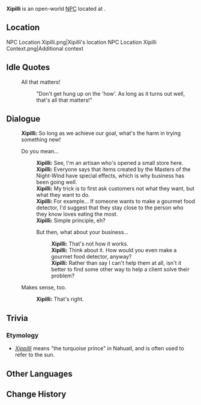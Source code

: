 {{Meta
<!-- Remove this template after adding the missing info -->
|missing_NPC_profile  = yes
}}
{{Character Infobox
|type             = Open-World NPC
|image            = NPC Xipilli.png
|realname         = <!-- Optional, if different from in-game name -->
|deceased         = <!-- Past (for deceased prior to events of the game) or free response -->
|region           = Natlan
|location         = Natlan
|affiliation      = Masters of the Night-Wind
|title            = 

|ancestry         = <!-- Clan/family -->
|father           = 
|mother           = 
|spouse           = 
|sibling          = 
|child            = 
|relative         = 

|voiceEN          = 
|voiceCN          = 
|voiceJP          = 
|voiceKR          = 
|dialoguereward   = 
}}
'''Xipilli''' is an open-world [[NPC]] located at {{Location|"Masters of the Night-Wind"}}.
<!-- Following a certain dialogue branch for the first time gives the player AMOUNT_AS_WORD [[Item]]. -->

==Location==
<gallery>
NPC Location Xipilli.png|Xipilli's location
NPC Location Xipilli Context.png|Additional context
</gallery>
<!--
==Profile==
Detailed story/lore information goes here.
''(To be added.)''

===Appearance===
Keep appearance section short and concise. Limit to 2 paragraphs with 3-4 sentences each.
''(To be added.)''

==Quests and Events==
{{Quests and Events}}
-->
==Idle Quotes==
{{Dialogue Start}}
:{{DIcon|Idle}} All that matters!
::{{A|VO Xipilli 01.ogg}} "Don't get hung up on the 'how'. As long as it turns out well, that's all that matters!"
{{Dialogue End}}

==Dialogue==
{{Dialogue Start}}
:'''Xipilli:''' So long as we achieve our goal, what's the harm in trying something new!
:{{DIcon}} Do you mean...
::'''Xipilli:''' See, I'm an artisan who's opened a small store here.
::'''Xipilli:''' Everyone says that items created by the Masters of the Night-Wind have special effects, which is why business has been going well.
::'''Xipilli:''' My trick is to first ask customers not what they want, but what they want to do.
::'''Xipilli:''' For example... If someone wants to make a gourmet food detector, I'd suggest that they stay close to the person who they know loves eating the most.
::'''Xipilli:''' Simple principle, eh?
::{{DIcon}} But then, what about your business...
:::'''Xipilli:''' That's not how it works.
:::'''Xipilli:''' Think about it. How would you even make a gourmet food detector, anyway?
:::'''Xipilli:''' Rather than say I can't help them at all, isn't it better to find some other way to help a client solve their problem?
:{{DIcon}} Makes sense, too.
::'''Xipilli:''' That's right.
{{Dialogue End}}
<!--
==Event Dialogue==
===Event Name===
{{Dialogue Start}}
:'''Xipilli:'''
{{Dialogue End}}
-->
==Trivia==
===Etymology===
*''[https://nahuatl.wired-humanities.org/content/xippilli Xippilli]'' means "the turquoise prince" in Nahuatl, and is often used to refer to the sun.

==Other Languages==
{{Other Languages|default_hidden=1
|en       = Xipilli
|zhs      = 希皮利
|zhs_rm   = Xīpílì
|zht      = 希皮利
|zht_rm   = Xīpílì
|ja       = シピリ
|ja_rm    = Shipiri
|ko       = 시필리
|es       = Xipilli
|fr       = Xipilli
|ru       = Шипилли
|th       = Xipilli
|vi       = Xipilli
|de       = Xipilli
|id       = Xipilli
|pt       = Xipilli
|tr       = Xipilli
|it       = Xipilli
}}

==Change History==
{{Change History|5.2}}
<!--
==References==
{{Reflist}}
-->